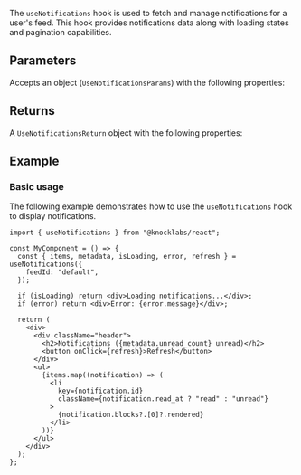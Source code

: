 The `useNotifications` hook is used to fetch and manage notifications for a user's feed. This hook provides notifications data along with loading states and pagination capabilities.

## Parameters

Accepts an object (`UseNotificationsParams`) with the following properties:

<Attributes>
  <Attribute
    name="feedId"
    type="string"
    description="The ID of the feed to fetch notifications for."
    isRequired
  />
  <Attribute
    name="options"
    type="FeedClientOptions"
    description="Optional configuration for the feed client."
  />
</Attributes>

## Returns

A `UseNotificationsReturn` object with the following properties:

<Attributes>
  <Attribute
    name="items"
    type="KnockFeedItem[]"
    description="Array of notification items."
  />
  <Attribute
    name="metadata"
    type="FeedMetadata"
    description="Metadata about the feed including counts and pagination."
  />
  <Attribute
    name="isLoading"
    type="boolean"
    description="Whether notifications are being loaded."
  />
  <Attribute
    name="error"
    type="Error | null"
    description="Error object if the request failed."
  />
  <Attribute
    name="refresh"
    type="() => void"
    description="Function to refresh the notifications feed."
  />
</Attributes>

## Example

### Basic usage

The following example demonstrates how to use the `useNotifications` hook to display notifications.

```tsx
import { useNotifications } from "@knocklabs/react";

const MyComponent = () => {
  const { items, metadata, isLoading, error, refresh } = useNotifications({
    feedId: "default",
  });

  if (isLoading) return <div>Loading notifications...</div>;
  if (error) return <div>Error: {error.message}</div>;

  return (
    <div>
      <div className="header">
        <h2>Notifications ({metadata.unread_count} unread)</h2>
        <button onClick={refresh}>Refresh</button>
      </div>
      <ul>
        {items.map((notification) => (
          <li
            key={notification.id}
            className={notification.read_at ? "read" : "unread"}
          >
            {notification.blocks?.[0]?.rendered}
          </li>
        ))}
      </ul>
    </div>
  );
};
```
